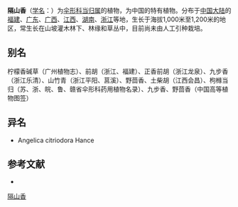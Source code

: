 {{NoteTA|G1=LS}}
{{Speciesbox
| name = 隔山香
| status = 
| status_system = 
| image = 
| genus = Angelica
| species = citriodorum
| authority = (Hance) Yuan et Shan
}}

'''隔山香'''（[[学名|学名]]：{{lang|la|''Angelica citriodorum''}}）为[[伞形科|伞形科]][[当归属|当归属]]的植物，为中国的特有植物。分布于[[中国大陆|中国大陆]]的[[福建|福建]]、[[广东|广东]]、[[广西|广西]]、[[江西|江西]]、[[湖南|湖南]]、[[浙江|浙江]]等地，生长于海拔1,000米至1,200米的地区，常生长在山坡灌木林下、林缘和草丛中，目前尚未由人工引种栽培。

== 别名 ==
柠檬香碱草（广州植物志）、前胡（浙江、福建）、正香前胡（浙江龙泉）、九步香（浙江乐清）、山竹青（浙江平阳、莒溪）、野茴香、土柴胡（江西会昌）、枸橼当归（苏、浙、皖、鲁、赣省伞形科药用植物名录）、九步香、野茴香（中国高等植物图签）

== 异名 ==
* Angelica citriodora Hance

== 参考文献 ==
<div class="references-small">
* {{cite web| url =http://www.bioinfo.cn/db05/KmzwSpecies.php?action=view&id=22894| title =隔山香| work =《中国高等植物数据库全库》| publisher =中国科学院微生物研究所| author =昆明植物研究所| accessdate =2009-02-25| deadurl =yes| archiveurl =https://web.archive.org/web/20160305022318/http://www.bioinfo.cn/db05/KmzwSpecies.php?action=view&id=22894| archivedate =2016-03-05}}
</div>
{{Taxonbar|from=Q15231828}}

[[Category:当归属|隔山香]]


{{Apiales-stub}}